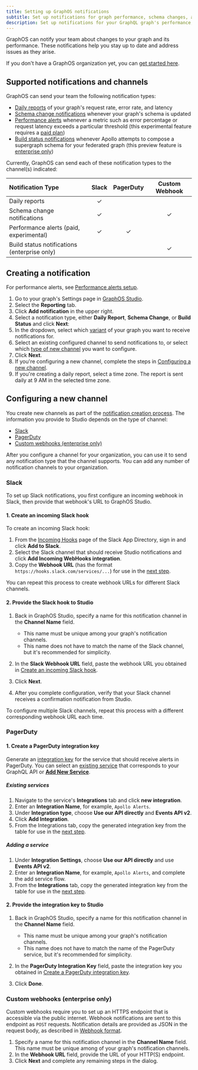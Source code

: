 ```yaml
---
title: Setting up GraphOS notifications
subtitle: Set up notifications for graph performance, schema changes, and more
description: Set up notifications for your GraphQL graph's performance, schema changes, and more. Stay updated and address issues effectively using custom alerts.
---
```


GraphOS can notify your team about changes to your graph and its performance. These notifications help you stay up to date and address issues as they arise.

If you don't have a GraphOS organization yet, you can [get started here](../../quickstart/cloud/).

## Supported notifications and channels

GraphOS can send your team the following notification types:

- [Daily reports](./daily-reports) of your graph's request rate, error rate, and latency
- [Schema change notifications](./schema-change-integration) whenever your graph's schema is updated
- [Performance alerts](./performance-alerts) whenever a metric such as error percentage or request latency exceeds a particular threshold (this experimental feature requires a [paid plan](https://www.apollographql.com/pricing/))
- [Build status notifications](./build-status-notification) whenever Apollo attempts to compose a supergraph schema for your federated graph (this preview feature is [enterprise only](https://www.apollographql.com/pricing/))

Currently, GraphOS can send each of these notification types to the channel(s) indicated:

| Notification Type                            | Slack | PagerDuty | Custom Webhook |
| :------------------------------------------- | :---: | :-------: | :------------: |
| Daily reports                                |   ✓   |           |                |
| Schema change notifications                  |   ✓   |           |       ✓        |
| Performance alerts (paid, experimental)      |   ✓   |     ✓     |                |
| Build status notifications (enterprise only) |       |           |       ✓        |

## Creating a notification

<Note>

For performance alerts, see [Performance alerts setup](./performance-alerts/#setup).

</Note>

1. Go to your graph's Settings page in [GraphOS Studio](https://studio.apollographql.com/?referrer=docs-content).
2. Select the **Reporting** tab.
3. Click **Add notification** in the upper right.
4. Select a notification type, either **Daily Report**, **Schema Change**, or **Build Status** and click **Next**:
5. In the dropdown, select which [variant](../../graphs/#variants) of your graph you want to receive notifications for.
6. Select an existing configured channel to send notifications to, or select which [type of new channel](#supported-notifications-and-channels) you want to configure.
7. Click **Next**.
8. If you're configuring a new channel, complete the steps in [Configuring a new channel](#configuring-a-new-channel).
9. If you're creating a daily report, select a time zone. The report is sent daily at 9 AM in the selected time zone.

## Configuring a new channel

You create new channels as part of the [notification creation process](#creating-a-notification). The information you provide to Studio depends on the type of channel:

- [Slack](#slack)
- [PagerDuty](#pagerduty)
- [Custom webhooks (enterprise only)](#custom-webhooks-enterprise-only)

After you configure a channel for your organization, you can use it to send any notification type that the channel supports. You can add any number of notification channels to your organization.

### Slack

To set up Slack notifications, you first configure an incoming webhook in Slack, then provide that webhook's URL to GraphOS Studio.

#### 1. Create an incoming Slack hook

To create an incoming Slack hook:

1. From the [Incoming Hooks](https://slack.com/apps/A0F7XDUAZ-incoming-webhooks) page of the Slack App Directory, sign in and click **Add to Slack**.
2. Select the Slack channel that should receive Studio notifications and click **Add Incoming WebHooks integration**.
3. Copy the **Webhook URL** (has the format `https://hooks.slack.com/services/...`) for use in the [next step](#2-provide-the-slack-hook-to-studio).

You can repeat this process to create webhook URLs for different Slack channels.

#### 2. Provide the Slack hook to Studio

1. Back in GraphOS Studio, specify a name for this notification channel in the **Channel Name** field.

   - This name must be unique among your graph's notification channels.
   - This name does not have to match the name of the Slack channel, but it's recommended for simplicity.

2. In the **Slack Webhook URL** field, paste the webhook URL you obtained in [Create an incoming Slack hook](#1-create-an-incoming-slack-hook).
3. Click **Next**.
4. After you complete configuration, verify that your Slack channel receives a confirmation notification from Studio.

To configure multiple Slack channels, repeat this process with a different corresponding webhook URL each time.

### PagerDuty

#### 1. Create a PagerDuty integration key

Generate an [integration key](https://support.pagerduty.com/docs/generating-api-keys#events-api-keys) for the service that should receive alerts in PagerDuty. You can select an [existing service](#existing-services) that corresponds to your GraphQL API or [**Add New Service**](#adding-a-service).

##### Existing services

1. Navigate to the service's **Integrations** tab and click **new integration**.
2. Enter an **Integration Name**, for example, `Apollo Alerts`.
3. Under **Integration type**, choose **Use our API directly** and **Events API v2**.
4. Click **Add Integration**.
5. From the Integrations tab, copy the generated integration key from the table for use in the [next step](#2-provide-the-integration-key-to-studio).

##### Adding a service

1. Under **Integration Settings**, choose **Use our API directly** and use **Events API v2**.
2. Enter an **Integration Name**, for example, `Apollo Alerts`, and complete the add service flow.
3. From the **Integrations** tab, copy the generated integration key from the table for use in the [next step](#2-provide-the-integration-key-to-studio).

#### 2. Provide the integration key to Studio

1. Back in GraphOS Studio, specify a name for this notification channel in the **Channel Name** field.

   - This name must be unique among your graph's notification channels.
   - This name does not have to match the name of the PagerDuty service, but it's recommended for simplicity.

2. In the **PagerDuty Integration Key** field, paste the integration key you obtained in [Create a PagerDuty integration key](#1-create-a-pagerduty-integration-key).

3. Click **Done**.

### Custom webhooks (enterprise only)

<EnterpriseFeature linkWithAnchor="https://www.apollographql.com/pricing#integrations" />

Custom webhooks require you to set up an HTTPS endpoint that is accessible via the public internet. Webhook notifications are sent to this endpoint as `POST` requests. Notification details are provided as JSON in the request body, as described in [Webhook format](./schema-change-integration/#webhook-format).

1. Specify a name for this notification channel in the **Channel Name** field. This name must be unique among of your graph's notification channels.
2. In the **Webhook URL** field, provide the URL of your HTTP(S) endpoint.
3. Click **Next** and complete any remaining steps in the dialog.
